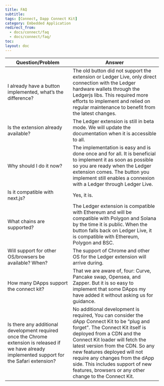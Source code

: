 ```yaml
---
title: FAQ
subtitle:
tags: [Connect, Dapp Connect Kit]
category: Embedded Application
redirect_from: 
  - docs/connect/faq
  - docs/connect/faq/
toc:
layout: doc
---
```




| Question/Problem        |  Answer        | 
| --------------- | -------------- | 
| I already have a button implemented, what’s the difference? | The old button did not support the extension or Ledger Live, only direct connection with the Ledger hardware wallets through the Ledgerjs libs. This required more efforts to implement and relied on regular maintenance to benefit from the latest changes. |
| Is the extension already available? | The Ledger extension is still in beta mode. We will update the documentation when it is accessible to all. | 
| Why should I do it now?  | The implementation is easy and is done once and for all. It is beneficial to implement it as soon as possible so you are ready when the Ledger extension comes. The button you implement still enables a connexion with a Ledger through Ledger Live. |
| Is it compatible with next.js? | Yes, it is. |
| What chains are supported? | The Ledger extension is compatible with Ethereum and will be compatible with Polygon and Solana by the time it is public. When the button falls back on Ledger Live, it is compatible with Ethereum, Polygon and BSC.|
| Will support for other OS/browsers be available? When? | The support of Chrome and other OS for the Ledger extension will arrive during. |
| How many DApps support the connect kit? | That we are aware of, four: Curve, Pancake swap, Opensea, and Zapper. But it is so easy to implement that some DApps my have added it without asking us for guidance. |
| Is there any additional development required once the Chrome extension is released if we have already implemented support for the Safari extension? | No additional development is required, You can consider the dApp Connect Kit to be “plug and forget”. The Connect Kit itself is deployed from a CDN and the Connect Kit loader will fetch the latest version from the CDN. So any new features deployed will not require any changes from the dApp side. This includes support of new features, browsers or any other change to the Connect Kit. |
